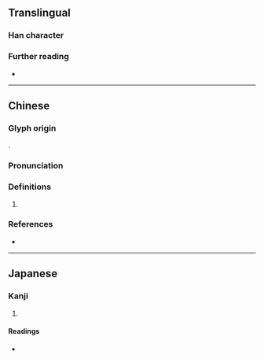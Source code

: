 {{character info}}
==Translingual==

===Han character===
{{Han char|rn=38|rad=女|as=18|sn=21|four=40447|canj=VOGE|ids=⿰女雙}}

===Further reading===
* {{Han ref|kx=0274.110|dkj=06899|hdz=21091.020|uh=5B47|ud=23367|bh=F5C8|bd=62920}}

----

==Chinese==
{{zh-forms|s=𪥫}}

===Glyph origin===
{{Han compound|女|雙|c1=s|c2=p|ls=psc|t1=woman}}.

===Pronunciation===
{{zh-pron
|m=shuāng
|c=soeng1
|mc=y
|oc=y
|cat=pn
}}

===Definitions===
{{head|zh|Han character}}

# {{zh-used2|n}}

===References===
* {{R:yue:Hanzi}}

----

==Japanese==

===Kanji===
{{ja-kanji|grade=|rs=女18}}

# {{rfdef|ja|sort=女18}}

====Readings====
* {{ja-readings|on=さわ|kun=}}